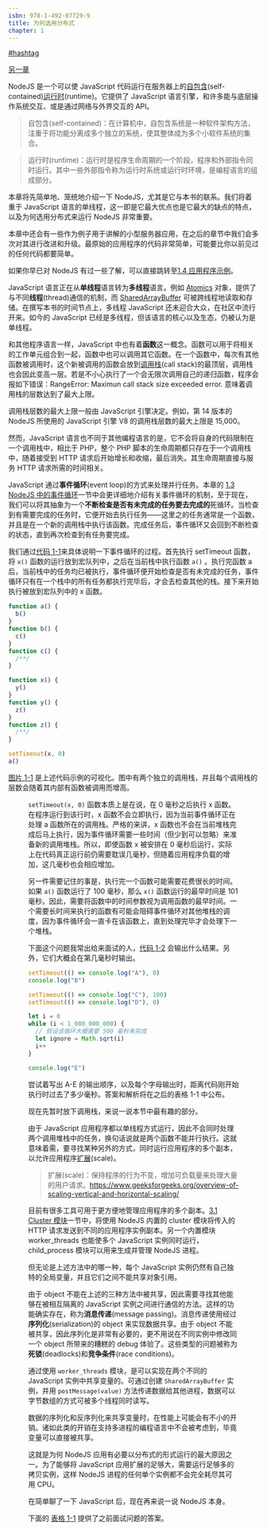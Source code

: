 ```yaml
---
isbn: 978-1-492-07729-9
title: 为何选用分布式
chapter: 1
---
```



[#hashtag](#NodeJS速览)

[另一章](./第2章)

NodeJS 是一个可以使 JavaScript 代码运行在服务器上的<u>自包含</u>(self-contained)<u>运行时</u>(runtime)。它提供了 JavaScript 语言引擎，和许多能与底层操作系统交互、或是通过网络与外界交互的 API。

> 自包含(self-contained)：在计算机中，自包含系统是一种软件架构方法，注重于将功能分离成多个独立的系统，使其整体成为多个小软件系统的集合。

> 运行时(runtime)：运行时是程序生命周期的一个阶段，程序和外部指令同时运行。其中一些外部指令称为运行时系统或运行时环境，是编程语言的组成部分。

本章将先简单地、笼统地介绍一下 NodeJS，尤其是它与本书的联系。我们将着重于 JavaScript 语言的单线程，这一即是它最大优点也是它最大的缺点的特点，以及为何选用分布式来运行 NodeJS 非常重要。

本章中还会有一些作为例子用于讲解的小型服务器应用，在之后的章节中我们会多次对其进行改进和升级。最原始的应用程序的代码非常简单，可能要比你以前见过的任何代码都要简单。

如果你早已对 NodeJS 有过一些了解，可以直接跳转至<a href="#应用程序示例">1.4 应用程序示例</a>。

JavaScript 语言正在从**单线程**语言转为**多线程**语言。例如 <a target="_blank" href="https://developer.mozilla.org/zh-CN/docs/Web/JavaScript/Reference/Global_Objects/Atomics">Atomics</a> 对象，提供了与不同**线程**(thread)通信的机制，而 <a target="_blank" href="https://developer.mozilla.org/zh-CN/docs/Web/JavaScript/Reference/Global_Objects/SharedArrayBuffer">SharedArrayBuffer</a> 可被跨线程地读取和存储。在撰写本书的时间节点上，多线程 JavaScript 还未迎合大众，在社区中流行开来。如今的 JavaScript 已经是多线程，但该语言的核心以及生态，仍被认为是单线程。

<Section title="JavaScript的单线程特性">

和其他程序语言一样，JavaScript 中也有着**函数**这一概念。函数可以用于将相关的工作单元组合到一起，函数中也可以调用其它函数。在一个函数中，每次有其他函数被调用时，这个新被调用的函数会放到<u>调用栈</u>(call stack)的最顶层，调用栈也会因此变高一层。若是不小心执行了一个会无限次调用自己的递归函数，程序会报如下错误：RangeError: Maximun call stack size exceeded error. 意味着调用栈的层数达到了最大上限。

<Tip>

调用栈层数的最大上限一般由 JavaScript 引擎决定。例如，第 14 版本的 NodeJS 所使用的 JavaScript 引擎 V8 的调用栈层数的最大上限是 15,000。

</Tip>

然而，JavaScript 语言也不同于其他编程语言的是，它不会将自身的代码限制在一个调用栈中，相比于 PHP，整个 PHP 脚本的生命周期都只存在于一个调用栈中，随着接受到 HTTP 请求后开始增长和收缩，最后消失。其生命周期直接与服务 HTTP 请求所需的时间相关。

JavaScript 通过**事件循环**(event loop)的方式来处理并行任务。本章的 <a href="#NodeJS中的事件循环">1.3 NodeJS 中的事件循环</a>一节中会更详细地介绍有关事件循环的机制，至于现在，我们可以将其抽象为一个**不断检查是否有未完成的任务要去完成的**死循环。当检查到有需要完成的任务时，它便开始去执行任务——这里之的任务通常是一个函数，并且是在一个新的调用栈中执行该函数。完成任务后，事件循环又会回到不断检查的状态，直到再次检查到有任务要完成。

我们通过<a href="#代码1-1">代码 1-1</a>来具体说明一下事件循环的过程。首先执行 setTimeout 函数，将 `x()` 函数的运行放到宏队列中，之后在当前栈中执行函数 `a()` 。执行完函数 a 后，当前栈中的任务均已被执行，事件循环便开始检查是否有未完成的任务，事件循环只有在一个栈中的所有任务都执行完毕后，才会去检查其他的栈。接下来开始执行被放到宏队列中的 x 函数。


```js id="1-1" title="多个 JavaScript 堆栈示例"
function a() {
  b()
}
function b() {
  c()
}
function c() {
  /**/
}

function x() {
  y()
}
function y() {
  z()
}
function z() {
  /**/
}

setTimeout(x, 0)
a()
```

<a href="#图片1-1">图片 1-1</a> 是上述代码示例的可视化。图中有两个独立的调用栈，并且每个调用栈的层数会随着其内部有函数被调用而增高。

<Figure id="1-1" title="多个 JavaScript 堆栈的可视化" src="/books/分布式NodeJS/第1章/图片1-1_多个JavaScript堆栈的可视化.png" />

`setTimeout(x, 0)` 函数本质上是在说，在 0 毫秒之后执行 x 函数。在程序运行到该行时，x 函数不会立即执行，因为当前事件循环正在处理 a 函数所在的调用栈。严格的来讲，x 函数也不会在当前堆栈完成后马上执行，因为事件循环需要一些时间（但少到可以忽略）来准备新的调用堆栈。所以，即使函数 x 被安排在 0 毫秒后运行，实际上在代码真正运行前仍需要耽误几毫秒，但随着应用程序负载的增加，这几毫秒也会相应增加。

另一件需要记住的事是，执行完一个函数可能需要花费很长的时间。如果 `a()` 函数运行了 100 毫秒，那么 `x()` 函数运行的最早时间是 101 毫秒。因此，需要将函数中的时间参数视为调用函数的最早时间。一个需要长时间来执行的函数有可能会阻碍事件循环对其他堆栈的调度，因为事件循环会一直卡在该函数上，直到处理完毕才会处理下一个堆栈。

<Border title="面试问题">

下面这个问题我常出给来面试的人，<a href="#代码1-2">代码 1-2</a> 会输出什么结果。另外，它们大概会在第几毫秒时输出。

```js id="1-2" title="JavaScript 计时问题"
setTimeout(() => console.log("A"), 0)
console.log("B")

setTimeout(() => console.log("C"), 100)
setTimeout(() => console.log("D"), 0)

let i = 0
while (i < 1_000_000_000) {
  // 假设该循环大概需要 500 毫秒来完成
  let ignore = Math.sqrt(i)
  i++
}

console.log("E")
```

尝试着写出 A-E 的输出顺序，以及每个字母输出时，距离代码刚开始执行时过去了多少毫秒。答案和解析将在之后的表格 1-1 中公布。

</Border>

现在先暂时放下调用栈，来说一说本节中最有趣的部分。

由于 JavaScript 应用程序都以单线程方式运行，因此不会同时处理两个调用堆栈中的任务，换句话说就是两个函数不能并行执行。这就意味着需，要寻找某种另外的方式，同时运行应用程序的多个副本，以允许应用程序<u>扩展</u>(scale)。


> 扩展(scale)：保持程序的行为不变，增加可负载量来处理大量的用户请求。<a href="https://www.geeksforgeeks.org/overview-of-scaling-vertical-and-horizontal-scaling/" target="_blank">https://www.geeksforgeeks.org/overview-of-scaling-vertical-and-horizontal-scaling/</a>

目前有很多工具可用于更方便地管理应用程序的多个副本。[3.1 Cluster 模块](./第3章#Cluster模块)一节中，将使用 NodeJS 内置的 cluster 模块将传入的 HTTP 请求发送到不同的应用程序实例副本。另一个内置模块 worker_threads 也能使多个 JavaScript 实例同时运行，child_process 模块可以用来生成并管理 NodeJS 进程。

但无论是上述方法中的哪一种，每个 JavaScript 实例仍然有自己独特的全局变量，并且它们之间不能共享对象引用。

由于 object 不能在上述的三种方法中被共享，因此需要寻找其他能够在被相互隔离的 JavaScript 实例之间进行通信的方法。这样的功能确实存在，称为**消息传递**(message passing)。消息传递使用经过**序列化**(serialization)的 object 来实现数据共享。由于 object 不能被共享，因此序列化是非常有必要的，更不用说在不同实例中修改同一个 object 所带来的糟糕的 debug 体验了。这些类型的问题被称为**死锁**(deadlocks)和**竞争条件**(race conditions)。

<Tip>

通过使用 `worker_threads` 模块，是可以实现在两个不同的 JavaScript 实例中共享变量的。可通过创建 `SharedArrayBuffer` 实例，并用 `postMessage(value)` 方法传递数据给其他进程，数据可以字节数组的方式可被多个线程同时读写。

</Tip>

数据的序列化和反序列化来共享变量时，在性能上可能会有不小的开销。诸如此类的开销在支持多进程的编程语言中不会被考虑到，毕竟变量可以直接被共享。

这就是为何 NodeJS 应用有必要以分布式的形式运行的最大原因之一。为了能够将 JavaScript 应用扩展的足够大，需要运行足够多的拷贝实例，这样 NodeJS 进程的任何单个实例都不会完全耗尽其可用 CPU。

在简单聊了一下 JavaScript 后，现在再来说一说 NodeJS 本身。

下面的 <a href="#表格1-1">表格 1-1</a> 提供了之前面试问题的答案。

</Section>
<Section title="NodeJS速览">
</Section>
<Section title="NodeJS 中的事件循环">
<Section title="事件循环阶段">
</Section>
<Section title="代码示例"> 
</Section>
<Section title="实用提示">
</Section>
</Section>
<Section title="应用程序示例">
<Section title="服务程序之间的关系">
</Section>
<Section title="生产者服务器">
</Section>
<Section title="消费者服务器">
</Section>
</Section>
